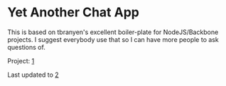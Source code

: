 = Yet Another Chat App =

This is based on tbranyen's excellent boiler-plate for NodeJS/Backbone projects.  I suggest everybody use that so I can have more people to ask questions of.

Project: [https://github.com/tbranyen/backbone-boilerplate/tree/amd]

Last updated to [https://github.com/tbranyen/backbone-boilerplate/commit/d19cc44d44cf1be933aaa28db1832a09aa825977]
